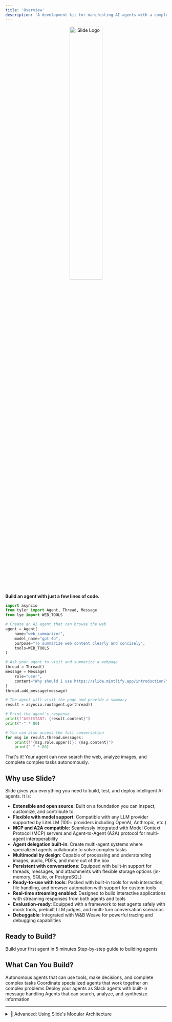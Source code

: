 ```yaml
---
title: 'Overview'
description: 'A development kit for manifesting AI agents with a complete lack of conventional limitations.'
---
```


<div align="center">
  <img src="/logo/slide_logo.svg" alt="Slide Logo" width="45%" />
</div>


**Build an agent with just a few lines of code.**

```python
import asyncio
from tyler import Agent, Thread, Message
from lye import WEB_TOOLS

# Create an AI agent that can browse the web
agent = Agent(
    name="web_summarizer",
    model_name="gpt-4o",
    purpose="To summarize web content clearly and concisely",
    tools=WEB_TOOLS
)

# Ask your agent to visit and summarize a webpage
thread = Thread()
message = Message(
    role="user", 
    content="Why should I use https://slide.mintlify.app/introduction?"
)
thread.add_message(message)

# The agent will visit the page and provide a summary
result = asyncio.run(agent.go(thread))

# Print the agent's response
print(f"ASSISTANT: {result.content}")
print("-" * 80)

# You can also access the full conversation
for msg in result.thread.messages:
    print(f"{msg.role.upper()}: {msg.content}")
    print("-" * 80)
```

That's it! Your agent can now search the web, analyze images, and complete complex tasks autonomously.

## Why use Slide?

Slide gives you everything you need to build, test, and deploy intelligent AI agents. It is:

- **Extensible and open source**: Built on a foundation you can inspect, customize, and contribute to
- **Flexible with model support**: Compatible with any LLM provider supported by LiteLLM (100+ providers including OpenAI, Anthropic, etc.)
- **MCP and A2A compatible**: Seamlessly integrated with Model Context Protocol (MCP) servers and Agent-to-Agent (A2A) protocol for multi-agent interoperability
- **Agent delegation built-in**: Create multi-agent systems where specialized agents collaborate to solve complex tasks
- **Multimodal by design**: Capable of processing and understanding images, audio, PDFs, and more out of the box
- **Persistent with conversations**: Equipped with built-in support for threads, messages, and attachments with flexible storage options (in-memory, SQLite, or PostgreSQL)
- **Ready-to-use with tools**: Packed with built-in tools for web interaction, file handling, and browser automation with support for custom tools
- **Real-time streaming enabled**: Designed to build interactive applications with streaming responses from both agents and tools
- **Evaluation-ready**: Equipped with a framework to test agents safely with mock tools, prebuilt LLM judges, and multi-turn conversation scenarios
- **Debuggable**: Integrated with W&B Weave for powerful tracing and debugging capabilities

## Ready to Build?

<CardGroup cols={2}>
  <Card
    title="Quickstart Tutorial"
    icon="rocket"
    href="/quickstart"
  >
    Build your first agent in 5 minutes
  </Card>
  <Card
    title="Your First Agent"
    icon="sparkles"
    href="/guides/your-first-agent"
  >
    Step-by-step guide to building agents
  </Card>
</CardGroup>

## What Can You Build?

<CardGroup cols={2}>
  <Card
    title="AI Agents"
    icon="robot"
    href="/quickstart"
  >
    Autonomous agents that can use tools, make decisions, and complete complex tasks
  </Card>
  <Card
    title="Multi-Agent Systems"
    icon="users"
    href="/guides/agent-delegation"
  >
    Coordinate specialized agents that work together on complex problems
  </Card>
  <Card
    title="Slack Agents"
    icon="slack"
    href="/apps/slack-agent"
  >
    Deploy your agents as Slack agents with built-in message handling
  </Card>
  <Card
    title="Research Assistants"
    icon="magnifying-glass"
    href="/examples/research-assistant"
  >
    Agents that can search, analyze, and synthesize information
  </Card>
</CardGroup>


---

<details>
<summary>🧩 Advanced: Using Slide's Modular Architecture</summary>

While most users will want the full agent experience, Slide is built as modular packages that can be used independently:

- **Tyler**: Core agent framework
- **Lye**: Tool library 
- **Narrator**: Conversation persistence
- **Space Monkey**: Slack integration

[Learn more about the architecture →](/concepts/architecture)
</details>